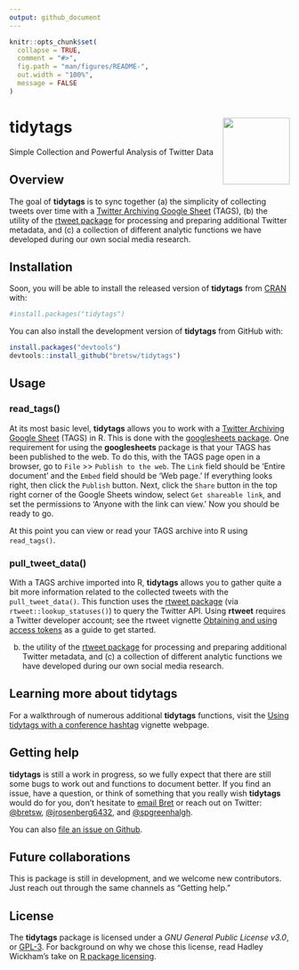 ```yaml
---
output: github_document
---
```


<!-- README.md is generated from README.Rmd. Please edit that file -->

```r
knitr::opts_chunk$set(
  collapse = TRUE,
  comment = "#>",
  fig.path = "man/figures/README-",
  out.width = "100%",
  message = FALSE
)
```

# tidytags <img src="man/figures/tidytags-logo.png" align="right" width="120" />

Simple Collection and Powerful Analysis of Twitter Data

## Overview

The goal of **tidytags** is to sync together (a) the simplicity of collecting tweets over time with a [Twitter Archiving Google Sheet](https://tags.hawksey.info/) (TAGS), (b) the utility of the [rtweet package](https://rtweet.info/) for processing and preparing additional Twitter metadata, and (c) a collection of different analytic functions we have developed during our own social media research. 

## Installation

Soon, you will be able to install the released version of **tidytags** from [CRAN](https://CRAN.R-project.org) with:

```r
#install.packages("tidytags")
```

You can also install the development version of **tidytags** from GitHub with:

```r
install.packages("devtools")
devtools::install_github("bretsw/tidytags")
```

## Usage

### read_tags()

At its most basic level, **tidytags** allows you to work with a [Twitter Archiving Google Sheet](https://tags.hawksey.info/) (TAGS) in R. This is done with the [googlesheets package](https://cran.r-project.org/web/packages/googlesheets/vignettes/basic-usage.html). One requirement for using the **googlesheets** package is that your TAGS has been published to the web. To do this, with the TAGS page open in a browser, go to `File` >> `Publish to the web`. The `Link` field should be 'Entire document' and the `Embed` field should be 'Web page.' If everything looks right, then click the `Publish` button. Next, click the `Share` button in the top right corner of the Google Sheets window, select `Get shareable link`, and set the permissions to 'Anyone with the link can view.' Now you should be ready to go.

At this point you can view or read your TAGS archive into R using `read_tags()`.

### pull_tweet_data()

With a TAGS archive imported into R, **tidytags** allows you to gather quite a bit more information related to the collected tweets with the `pull_tweet_data()`. This function uses the [rtweet package](https://rtweet.info/) (via `rtweet::lookup_statuses()`) to query the Twitter API. Using **rtweet** requires a Twitter developer account; see the rtweet vignette [Obtaining and using access tokens](https://rtweet.info/articles/auth.html) as a guide to get started. 

(b) the utility of the [rtweet package](https://rtweet.info/) for processing and preparing additional Twitter metadata, and (c) a collection of different analytic functions we have developed during our own social media research. 

## Learning more about tidytags

For a walkthrough of numerous additional **tidytags** functions, visit the [Using tidytags with a conference hashtag](https://bretsw.github.io/tidytags/articles/tidytags-with-conf-hashtags.html) vignette webpage.

## Getting help

**tidytags** is still a work in progress, so we fully expect that there are still some bugs to work out and functions to document better. If you find an issue, have a question, or think of something that you really wish **tidytags** would do for you, don't hesitate to [email Bret](mailto:bret@bretsw.com) or reach out on Twitter: [@bretsw](https://twitter.com/bretsw), [@jrosenberg6432](https://twitter.com/jrosenberg6432), and [@spgreenhalgh](https://twitter.com/spgreenhalgh).

You can also [file an issue on Github](https://github.com/bretsw/tidytags).

## Future collaborations

This is package is still in development, and we welcome new contributors. Just reach out through the same channels as "Getting help."

## License

The **tidytags** package is licensed under a *GNU General Public License v3.0*, or [GPL-3](https://choosealicense.com/licenses/lgpl-3.0/). For background on why we chose this license, read Hadley Wickham's take on [R package licensing](http://r-pkgs.had.co.nz/description.html#license).

